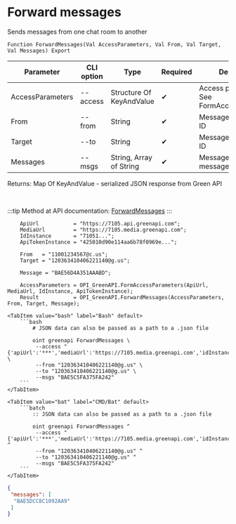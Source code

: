 ﻿---
sidebar_position: 7
description: Forward messages and other functions to work with Green API in the Open Integration Package, a free open-source integration library for 1C:Enterprise 8, OneScript and CLI
keywords: [1C, 1С, 1С:Enterprise, 1С:Enterprise 8.3, API, Integration, Services, Exchange, OneScript, CLI, Green API]
---


# Forward messages
 Sends messages from one chat room to another



`Function ForwardMessages(Val AccessParameters, Val From, Val Target, Val Messages) Export`

  | Parameter | CLI option | Type | Required | Description |
  |-|-|-|-|-|
  | AccessParameters | --access | Structure Of KeyAndValue | &#x2714; | Access parameters. See FormAccessParameters |
  | From | --from | String | &#x2714; | Message source chat ID |
  | Target | --to | String | &#x2714; | Message receiver chat ID |
  | Messages | --msgs | String, Array of String | &#x2714; | Messages or a single message to be sent |

  
  Returns:  Map Of KeyAndValue - serialized JSON response from Green API

<br/>

:::tip
Method at API documentation: [ForwardMessages](https://green-api.com/docs/api/sending/ForwardMessages/)
:::
<br/>



```bsl title="1C:Enterprise/OneScript code example"
    ApiUrl           = "https://7105.api.greenapi.com";
    MediaUrl         = "https://7105.media.greenapi.com";
    IdInstance       = "71051...";
    ApiTokenInstance = "425010d90e114aa6b78f0969e...";

    From   = "11001234567@c.us";
    Target = "120363410406221140@g.us";

    Message = "BAE56D4A351AAABD";

    AccessParameters = OPI_GreenAPI.FormAccessParameters(ApiUrl, MediaUrl, IdInstance, ApiTokenInstance);
    Result           = OPI_GreenAPI.ForwardMessages(AccessParameters, From, Target, Message);
```
 

 <Tabs>
  
    <TabItem value="bash" label="Bash" default>
        ```bash
            # JSON data can also be passed as a path to a .json file
            
            oint greenapi ForwardMessages \
             --access "{'apiUrl':'***','mediaUrl':'https://7105.media.greenapi.com','idInstance':'7105187566','apiTokenInstance':'***'}" \
             --from "120363410406221140@g.us" \
             --to "120363410406221140@g.us" \
             --msgs "BAE5C5FA375FA242"
        ```
    </TabItem>
  
    <TabItem value="bat" label="CMD/Bat" default>
        ```batch
            :: JSON data can also be passed as a path to a .json file
            
            oint greenapi ForwardMessages ^
             --access "{'apiUrl':'***','mediaUrl':'https://7105.media.greenapi.com','idInstance':'7105187566','apiTokenInstance':'***'}" ^
             --from "120363410406221140@g.us" ^
             --to "120363410406221140@g.us" ^
             --msgs "BAE5C5FA375FA242"
        ```
    </TabItem>
</Tabs>


```json title="Result"
{
 "messages": [
  "BAE5DCC8C1092AA9"
 ]
}
```
